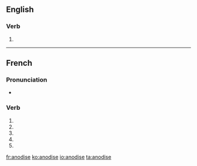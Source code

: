 {{also|anodisé}}
==English==

===Verb===
{{en-verb|anodis}}

# {{standard spelling of|from=Non-Oxford British spelling|lang=en|anodize}}

----

==French==

===Pronunciation===
* {{homophones|anodisent|anodises|lang=fr}}

===Verb===
{{fr-verb-form}}

# {{inflection of|anodiser||1|s|pres|indc|lang=fr}}
# {{inflection of|anodiser||3|s|pres|indc|lang=fr}}
# {{inflection of|anodiser||1|s|pres|subj|lang=fr}}
# {{inflection of|anodiser||3|s|pres|subj|lang=fr}}
# {{inflection of|anodiser||2|s|impr|lang=fr}}

[[fr:anodise]]
[[ko:anodise]]
[[io:anodise]]
[[ta:anodise]]